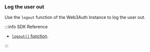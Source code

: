 ### Log the user out

Use the `logout` function of the Web3Auth Instance to log the user out.

:::info SDK Reference

- [`logout()` function](/sdk/mobile/pnp/flutter/usage#logging-out-a-user).

:::
